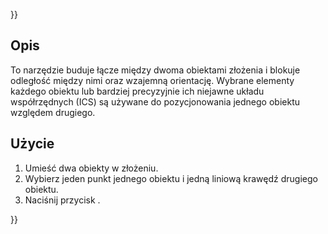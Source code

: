 {{UnfinishedDocu{{#translation:}}}}
<languages/>

{{Docnav/pl
|[[Assembly3_ConstraintPointPlaneDistance/pl|Odległość punkt płaszczyzna]]
|[[Assembly3_ConstraintSymmetric/pl|Symetryczne]]
|[[Assembly3_Workbench/pl|środowisko pracy Assembly3]]
|IconL=Assembly_ConstraintPointPlaneDistance.svg
|IconR=Assembly_ConstraintSymmetric.svg
|IconC=Assembly3_workbench_icon.svg
}}

{{GuiCommand/pl
|Name=Assembly3 ConstraintPointLineDistance
|Name/pl=Assembly3: Odległość punkt linia
|Icon=Assembly_ConstraintPointLineDistance.svg
|MenuLocation=Assembly3 → ? → Odległość punkt linia
|Workbenches=[[Assembly3_Workbench/pl|Assembly3]]
}}

<span id="Description"></span>
==Opis==

To narzędzie buduje łącze między dwoma obiektami złożenia i blokuje odległość między nimi oraz wzajemną orientację. Wybrane elementy każdego obiektu lub bardziej precyzyjnie ich niejawne układu współrzędnych (ICS) są używane do pozycjonowania jednego obiektu względem drugiego.

<span id="Usage"></span>
==Użycie== 

# Umieść dwa obiekty w złożeniu.
# Wybierz jeden punkt jednego obiektu i jedną liniową krawędź drugiego obiektu.
# Naciśnij przycisk {{Button|[[Image:Assembly_ConstraintPointLineDistance.svg|16px]] [[Assembly3_ConstraintPointLineDistance/pl|Odległość punkt linia]]}}.

   
{{Docnav/pl
|[[Assembly3_ConstraintPointPlaneDistance/pl|Odległość punkt płaszczyzna]]
|[[Assembly3_ConstraintSymmetric/pl|Symetryczne]]
|[[Assembly3_Workbench/pl|środowisko pracy Assembly3]]
|IconL=Assembly_ConstraintPointPlaneDistance.svg
|IconR=Assembly_ConstraintSymmetric.svg
|IconC=Assembly3_workbench_icon.svg
}}

{{Userdocnavi{{#translation:}}}}